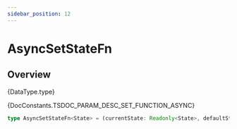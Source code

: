 ```yaml
---
sidebar_position: 12
---
```



# AsyncSetStateFn

## Overview

<TypeDisplay>{DataType.type}</TypeDisplay>

<MarkdownWrapper>{DocConstants.TSDOC_PARAM_DESC_SET_FUNCTION_ASYNC}</MarkdownWrapper>

```ts
type AsyncSetStateFn<State> = (currentState: Readonly<State>, defaultState: Readonly<State>) => State | Promise<State>
```
